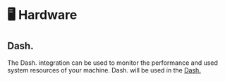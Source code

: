 # 🖥️ Hardware

## Dash.

The Dash. integration can be used to monitor the performance and used system resources of your machine.
Dash. will be used in the [Dash.](/docs/dashboards/widgets/dashdot-widget)
